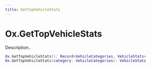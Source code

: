 ```yaml
---
title: GetTopVehicleStats
---
```


# Ox.GetTopVehicleStats

Description..

```lua
Ox.GetTopVehicleStats(): Record<VehicleCategories, VehicleStats>
Ox.GetTopVehicleStats(category: VehicleCategories): VehicleStats
```
